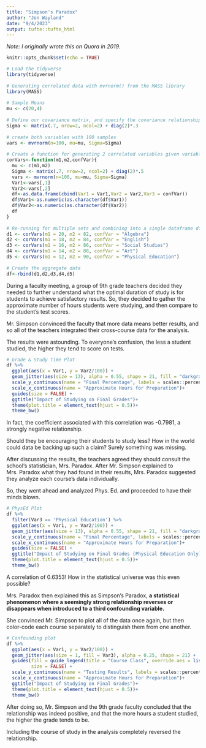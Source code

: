 ```yaml
---
title: "Simpson's Paradox"
author: "Jon Wayland"
date: "9/4/2023"
output: tufte::tufte_html
---
```


*Note: I originally wrote this on Quora in 2019.*

```r
knitr::opts_chunk$set(echo = TRUE)

# Load the tidyverse 
library(tidyverse) 
 
# Generating correlated data with mvrnorm() from the MASS library 
library(MASS) 
 
# Sample Means 
mu <- c(20,4) 
 
# Define our covariance matrix, and specify the covariance relationship (i.e. 0.7 in this case) 
Sigma <- matrix(.7, nrow=2, ncol=2) + diag(2)*.3 
 
# create both variables with 100 samples 
vars <- mvrnorm(n=100, mu=mu, Sigma=Sigma) 
 
# Create a function for generating 2 correlated variables given variable means 
corVars<-function(m1,m2,confVar){ 
  mu <- c(m1,m2) 
  Sigma <- matrix(.7, nrow=2, ncol=2) + diag(2)*.5 
  vars <- mvrnorm(n=100, mu=mu, Sigma=Sigma) 
  Var1<-vars[,1] 
  Var2<-vars[,2] 
  df<-as.data.frame(cbind(Var1 = Var1,Var2 = Var2,Var3 = confVar)) 
  df$Var1<-as.numeric(as.character(df$Var1)) 
  df$Var2<-as.numeric(as.character(df$Var2)) 
  df 
} 
 
# Re-running for multiple sets and combining into a single dataframe df 
d1 <- corVars(m1 = 20, m2 = 82, confVar = "Algebra") 
d2 <- corVars(m1 = 18, m2 = 84, confVar = "English") 
d3 <- corVars(m1 = 16, m2 = 86, confVar = "Social Studies") 
d4 <- corVars(m1 = 14, m2 = 88, confVar = "Art") 
d5 <- corVars(m1 = 12, m2 = 90, confVar = "Physical Education") 
 
# Create the aggregate data 
df<-rbind(d1,d2,d3,d4,d5) 
```

During a faculty meeting, a group of 9th grade teachers decided they needed to further understand what the optimal duration of study is for students to achieve satisfactory results. So, they decided to gather the approximate number of hours students were studying, and then compare to the student’s test scores.

Mr. Simpson convinced the faculty that more data means better results, and so all of the teachers integrated their cross-course data for the analysis.

The results were astounding. To everyone’s confusion, the less a student studied, the higher they tend to score on tests.

```r
# Grade & Study Time Plot 
df %>% 
  ggplot(aes(x = Var1, y = Var2/100)) + 
  geom_jitter(aes(size = 13), alpha = 0.55, shape = 21, fill = "darkgray", color = "black") + 
  scale_y_continuous(name = "Final Percentage", labels = scales::percent)+ 
  scale_x_continuous(name = "Approximate Hours for Preparation")+ 
  guides(size = FALSE) + 
  ggtitle("Impact of Studying on Final Grades")+ 
  theme(plot.title = element_text(hjust = 0.5))+ 
  theme_bw() 
```


In fact, the coefficient associated with this correlation was -0.7981, a strongly negative relationship.

Should they be encouraging their students to study less? How in the world could data be backing up such a claim? Surely something was missing.

After discussing the results, the teachers agreed they should consult the school’s statistician, Mrs. Paradox. After Mr. Simpson explained to Mrs. Paradox what they had found in their results, Mrs. Paradox suggested they analyze each course’s data individually.

So, they went ahead and analyzed Phys. Ed. and proceeded to have their minds blown.

```r
# PhysEd Plot 
df %>%  
  filter(Var3 == 'Physical Education') %>% 
  ggplot(aes(x = Var1, y = Var2/100)) + 
  geom_jitter(aes(size = 13), alpha = 0.55, shape = 21, fill = "darkgray", color = "black") + 
  scale_y_continuous(name = "Final Percentage", labels = scales::percent)+ 
  scale_x_continuous(name = "Approximate Hours for Preparation")+ 
  guides(size = FALSE) + 
  ggtitle("Impact of Studying on Final Grades (Physical Education Only)")+ 
  theme(plot.title = element_text(hjust = 0.5))+ 
  theme_bw() 
```

A correlation of 0.6353! How in the statistical universe was this even possible?

Mrs. Paradox then explained this as Simpson’s Paradox, **a statistical phenomenon where a seemingly strong relationship reverses or disappears when introduced to a third confounding variable.**

She convinced Mr. Simpson to plot all of the data once again, but then color-code each course separately to distinguish them from one another.

```r
# Confounding plot 
df %>% 
  ggplot(aes(x = Var1, y = Var2/100)) + 
  geom_jitter(aes(size = 1, fill = Var3), alpha = 0.25, shape = 21) + 
  guides(fill = guide_legend(title = "Course Class", override.aes = list(size = 5)), 
         size = FALSE) + 
  scale_y_continuous(name = "Testing Results", labels = scales::percent)+ 
  scale_x_continuous(name = "Approximate Hours for Preparation")+ 
  ggtitle("Impact of Studying on Final Grades")+ 
  theme(plot.title = element_text(hjust = 0.5))+ 
  theme_bw() 
```

After doing so, Mr. Simpson and the 9th grade faculty concluded that the relationship was indeed positive, and that the more hours a student studied, the higher the grade tends to be.

Including the course of study in the analysis completely reversed the relationship.